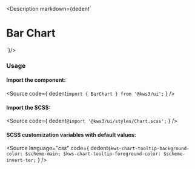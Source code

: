 
<Version />

<Description markdown={dedent`
# Bar Chart
`}/>

<Meta of={Stories} />
<Canvas of={Stories.Main} />
<Controls />

### Usage
#### Import the component:
<Source
  code={
    dedent`import { BarChart } from '@kws3/ui';`
  }
/>

#### Import the SCSS:
<Source
  code={
    dedent`@import '@kws3/ui/styles/Chart.scss';`
  }
/>

#### SCSS customization variables with default values:
<Source
  language="css"
  code={
    dedent`
      $kws-chart-tooltip-background-color: $scheme-main;
      $kws-chart-tooltip-foreground-color: $scheme-invert-ter;
    `
  }
/>
